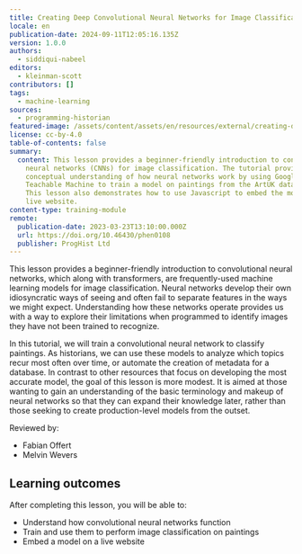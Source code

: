 ```yaml
---
title: Creating Deep Convolutional Neural Networks for Image Classification
locale: en
publication-date: 2024-09-11T12:05:16.135Z
version: 1.0.0
authors:
  - siddiqui-nabeel
editors:
  - kleinman-scott
contributors: []
tags:
  - machine-learning
sources:
  - programming-historian
featured-image: /assets/content/assets/en/resources/external/creating-deep-convolutional-neural-networks-for-image-classification/featured-image.png
license: cc-by-4.0
table-of-contents: false
summary:
  content: This lesson provides a beginner-friendly introduction to convolutional
    neural networks (CNNs) for image classification. The tutorial provides a
    conceptual understanding of how neural networks work by using Google’s
    Teachable Machine to train a model on paintings from the ArtUK database.
    This lesson also demonstrates how to use Javascript to embed the model in a
    live website.
content-type: training-module
remote:
  publication-date: 2023-03-23T13:10:00.000Z
  url: https://doi.org/10.46430/phen0108
  publisher: ProgHist Ltd
---
```

This lesson provides a beginner-friendly introduction to convolutional neural networks, which along with transformers, are frequently-used machine learning models for image classification. Neural networks develop their own idiosyncratic ways of seeing and often fail to separate features in the ways we might expect. Understanding how these networks operate provides us with a way to explore their limitations when programmed to identify images they have not been trained to recognize.

In this tutorial, we will train a convolutional neural network to classify paintings. As historians, we can use these models to analyze which topics recur most often over time, or automate the creation of metadata for a database. In contrast to other resources that focus on developing the most accurate model, the goal of this lesson is more modest. It is aimed at those wanting to gain an understanding of the basic terminology and makeup of neural networks so that they can expand their knowledge later, rather than those seeking to create production-level models from the outset.

Reviewed by:

* Fabian Offert
* Melvin Wevers

## Learning outcomes

After completing this lesson, you will be able to:

* Understand how convolutional neural networks function
* Train and use them to perform image classification on paintings
* Embed a model on a live website

<ExternalResource title="Interested in learning more?" subtitle="Check out this lesson on Programming Historian's website" url="https://doi.org/10.46430/phen0108" />
